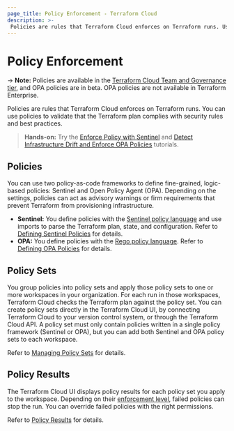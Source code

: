 ```yaml
---
page_title: Policy Enforcement - Terraform Cloud
description: >-
 Policies are rules that Terraform Cloud enforces on Terraform runs. Use Sentinel and OPA to validate plans before Terraform provisions infrastructure.
---
```


# Policy Enforcement

-> **Note:** Policies are available in the [Terraform Cloud Team and Governance tier](https://www.hashicorp.com/products/terraform/pricing), and OPA policies are in beta. OPA policies are not available in Terraform Enterprise.

Policies are rules that Terraform Cloud enforces on Terraform runs. You can use policies to validate that the Terraform plan complies with security rules and best practices.

> **Hands-on:** Try the [Enforce Policy with Sentinel](https://learn.hashicorp.com/collections/terraform/policy) and [Detect Infrastructure Drift and Enforce OPA Policies](https://learn.hashicorp.com/tutorials/terraform/drift-and-opa) tutorials.

## Policies

You can use two policy-as-code frameworks to define fine-grained, logic-based policies: Sentinel and Open Policy Agent (OPA). Depending on the settings, policies can act as advisory warnings or firm requirements that prevent Terraform from provisioning infrastructure.

- **Sentinel:** You define policies with the [Sentinel policy language](https://docs.hashicorp.com/sentinel/concepts/language) and use imports to parse the Terraform plan, state, and configuration. Refer to [Defining Sentinel Policies](/cloud-docs/policy-enforcement/sentinel) for details.
- **OPA:** You define policies with the [Rego policy language](https://www.openpolicyagent.org/docs/latest/policy-language/). Refer to [Defining OPA Policies](/cloud-docs/policy-enforcement/opa) for details.

## Policy Sets

You group policies into policy sets and apply those policy sets to one or more workspaces in your organization. For each run in those workspaces, Terraform Cloud checks the Terraform plan against the policy set. You can create policy sets directly in the Terraform Cloud UI, by connecting Terraform Cloud to your version control system, or through the Terraform Cloud API. A policy set must only contain policies written in a single policy framework (Sentinel or OPA), but you can add both Sentinel and OPA policy sets to each workspace.

Refer to [Managing Policy Sets](/cloud-docs/policy-enforcement/manage-policy-sets) for details.

## Policy Results

The Terraform Cloud UI displays policy results for each policy set you apply to the workspace. Depending on their [enforcement level](/cloud-docs/policy-enforcement/manage-policy-sets#policy-enforcement-levels), failed policies can stop the run. You can override failed policies with the right permissions.

Refer to [Policy Results](/cloud-docs/policy-enforcement/policy-results) for details.